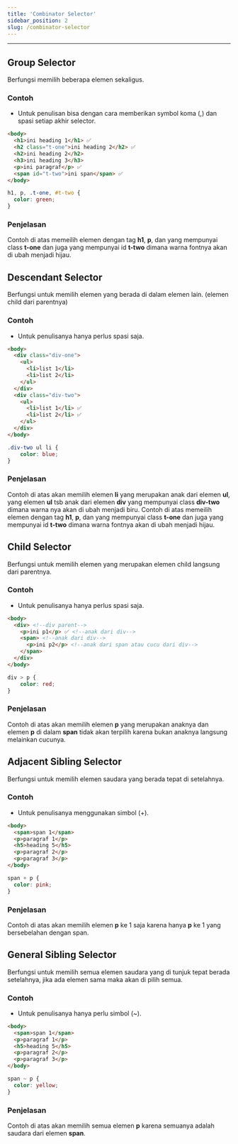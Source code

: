 ```yaml
---
title: 'Combinator Selector'
sidebar_position: 2
slug: /combinator-selector
---
```


<hr />

## Group Selector

Berfungsi memilih beberapa elemen sekaligus.

### Contoh 

- Untuk penulisan bisa dengan cara memberikan symbol koma (,) dan spasi setiap akhir selector.

```html title="HTML" 
<body>
  <h1>ini heading 1</h1> ✅
  <h2 class="t-one">ini heading 2</h2> ✅
  <h2>ini heading 2</h2>
  <h3>ini heading 3</h3>
  <p>ini paragraf</p> ✅
  <span id="t-two">ini span</span> ✅
</body> 
```

```css title="CSS"
h1, p, .t-one, #t-two {
  color: green;
}
```

### Penjelasan

Contoh di atas memeilih elemen dengan tag **h1**, **p**, dan yang mempunyai class **t-one** dan juga yang mempunyai id **t-two** dimana warna fontnya akan di ubah menjadi hijau.

## Descendant Selector

Berfungsi untuk memilih elemen yang berada di dalam elemen lain. (elemen child dari parentnya)

### Contoh 

- Untuk penulisanya hanya perlus spasi saja.

```html title="HTML" 
<body>
  <div class="div-one">
    <ul>
      <li>list 1</li>
      <li>list 2</li>
    </ul>
  </div>
  <div class="div-two">
    <ul>
      <li>list 1</li> ✅
      <li>list 2</li> ✅
    </ul>
  </div>
</body> 
```

```css title="CSS"
.div-two ul li {
    color: blue;
}
```

### Penjelasan

Contoh di atas akan memilih elemen **li** yang merupakan anak dari elemen **ul**, yang elemen **ul** tsb anak dari elemen **div** yang mempunyai class **div-two** dimana warna nya akan di ubah menjadi biru.
Contoh di atas memeilih elemen dengan tag **h1**, **p**, dan yang mempunyai class **t-one** dan juga yang mempunyai id **t-two** dimana warna fontnya akan di ubah menjadi hijau.

## Child Selector

Berfungsi untuk memilih elemen yang merupakan elemen child langsung dari parentnya.

### Contoh 

- Untuk penulisanya hanya perlus spasi saja.

```html title="HTML" 
<body>
  <div> <!--div parent-->
    <p>ini p1</p> ✅ <!--anak dari div-->
    <span> <!--anak dari div-->
      <p>ini p2</p> <!--anak dari span atau cucu dari div-->
    </span>
  </div>
</body> 
```

```css title="CSS"
div > p {
    color: red;
}
```

### Penjelasan

Contoh di atas akan memilih elemen **p** yang merupakan anaknya dan elemen **p** di dalam **span** tidak akan terpilih karena bukan anaknya langsung melainkan cucunya.

## Adjacent Sibling Selector

Berfungsi untuk memilih elemen saudara yang berada tepat di setelahnya.

### Contoh 

- Untuk penulisanya menggunakan simbol (+).

```html title="HTML" 
<body>
  <span>span 1</span>
  <p>paragraf 1</p>
  <h5>heading 5</h5>
  <p>paragraf 2</p>
  <p>paragraf 3</p>
</body> 
```

```css title="CSS"
span + p {
  color: pink;
}
```

### Penjelasan

Contoh di atas akan memilih elemen **p** ke 1 saja karena hanya **p** ke 1 yang bersebelahan dengan span.

## General Sibling Selector

Berfungsi untuk memilih semua elemen saudara yang di tunjuk tepat berada setelahnya, jika ada elemen sama maka akan di pilih semua.

### Contoh 

- Untuk penulisanya hanya perlu simbol (~).

```html title="HTML" 
<body>
  <span>span 1</span>
  <p>paragraf 1</p>
  <h5>heading 5</h5>
  <p>paragraf 2</p>
  <p>paragraf 3</p>
</body> 
```

```css title="CSS"
span ~ p {
  color: yellow;
}
```

### Penjelasan

Contoh di atas akan memilih semua elemen **p** karena semuanya adalah saudara dari elemen **span**.
